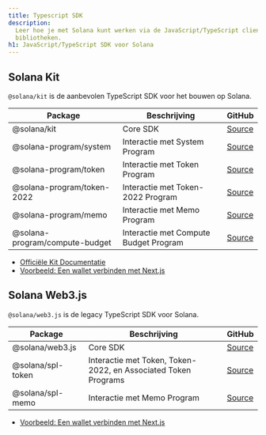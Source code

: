 ```yaml
---
title: Typescript SDK
description:
  Leer hoe je met Solana kunt werken via de JavaScript/TypeScript client
  bibliotheken.
h1: JavaScript/TypeScript SDK voor Solana
---
```


## Solana Kit

`@solana/kit` is de aanbevolen TypeScript SDK voor het bouwen op Solana.

| Package                        | Beschrijving                          | GitHub                                                                          |
| ------------------------------ | ------------------------------------- | ------------------------------------------------------------------------------- |
| @solana/kit                    | Core SDK                              | [Source](https://github.com/anza-xyz/kit)                                       |
| @solana-program/system         | Interactie met System Program         | [Source](https://github.com/solana-program/system/tree/main/clients/js)         |
| @solana-program/token          | Interactie met Token Program          | [Source](https://github.com/solana-program/token/tree/main/clients/js)          |
| @solana-program/token-2022     | Interactie met Token-2022 Program     | [Source](https://github.com/solana-program/token-2022/tree/main/clients/js)     |
| @solana-program/memo           | Interactie met Memo Program           | [Source](https://github.com/solana-program/memo/tree/main/clients/js)           |
| @solana-program/compute-budget | Interactie met Compute Budget Program | [Source](https://github.com/solana-program/compute-budget/tree/main/clients/js) |

- [Officiële Kit Documentatie](https://www.solanakit.com/)
- [Voorbeeld: Een wallet verbinden met Next.js](/docs/frontend/kit)

## Solana Web3.js

`@solana/web3.js` is de legacy TypeScript SDK voor Solana.

| Package           | Beschrijving                                                   | GitHub                                                                             |
| ----------------- | -------------------------------------------------------------- | ---------------------------------------------------------------------------------- |
| @solana/web3.js   | Core SDK                                                       | [Source](https://github.com/solana-foundation/solana-web3.js)                      |
| @solana/spl-token | Interactie met Token, Token-2022, en Associated Token Programs | [Source](https://github.com/solana-program/token-2022/tree/main/clients/js-legacy) |
| @solana/spl-memo  | Interactie met Memo Program                                    | [Source](https://github.com/solana-program/memo/tree/main/clients/js-legacy)       |

- [Voorbeeld: Een wallet verbinden met Next.js](/developers/cookbook/wallets/connect-wallet-react)
